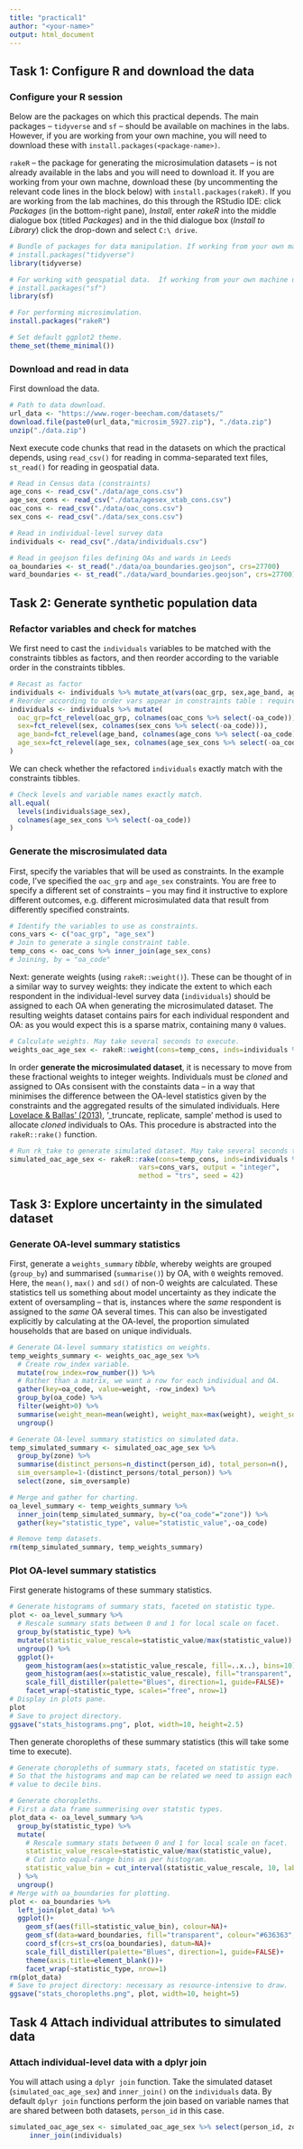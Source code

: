 ```yaml
---
title: "practical1"
author: "<your-name>"
output: html_document
---
```


## Task 1: Configure R and download the data

### Configure your R session

Below are the packages on which this practical depends. The main packages -- `tidyverse` and `sf` -- should be available on machines in the labs. However, if you are working from your own machine, you will need to download these with `install.packages(<package-name>)`.

`rakeR` -- the package for generating the microsimulation datasets -- is not already available in the labs and you will need to download it. If you are working from your own machne, download these (by uncommenting the relevant code lines in the block below) with `install.packages(rakeR)`. If you are working from the lab machines, do this through the RStudio IDE: click _Packages_ (in the bottom-right pane), _Install_, enter _rakeR_ into the middle dialogue box (titled _Packages_) and in the thid dialogue box (_Install to Library_) click the drop-down and select `C:\ drive`.


```r
# Bundle of packages for data manipulation. If working from your own machine uncomment to download.
# install.packages("tidyverse")
library(tidyverse)

# For working with geospatial data.  If working from your own machine uncomment to download.
# install.packages("sf")
library(sf)

# For performing microsimulation.
install.packages("rakeR")

# Set default ggplot2 theme.
theme_set(theme_minimal())
```

### Download and read in data

First download the data.

```r
# Path to data download.
url_data <- "https://www.roger-beecham.com/datasets/"
download.file(paste0(url_data,"microsim_5927.zip"), "./data.zip")
unzip("./data.zip")
```

Next execute code chunks that read in the datasets on which the practical depends, using `read_csv()` for reading in comma-separated text files, `st_read()` for reading in geospatial data.

```r
# Read in Census data (constraints)
age_cons <- read_csv("./data/age_cons.csv")
age_sex_cons <- read_csv("./data/agesex_xtab_cons.csv")
oac_cons <- read_csv("./data/oac_cons.csv")
sex_cons <- read_csv("./data/sex_cons.csv")

# Read in individual-level survey data
individuals <- read_csv("./data/individuals.csv")

# Read in geojson files defining OAs and wards in Leeds
oa_boundaries <- st_read("./data/oa_boundaries.geojson", crs=27700)
ward_boundaries <- st_read("./data/ward_boundaries.geojson", crs=27700)
```

## Task 2: Generate synthetic population data

### Refactor variables and check for matches

We first need to cast the `individuals` variables to be matched with the constraints tibbles as factors, and then reorder according to the variable order in the constraints tibbles.

```r
# Recast as factor
individuals <- individuals %>% mutate_at(vars(oac_grp, sex,age_band, age_sex),funs(factor(.)))
# Reorder according to order vars appear in constraints table : required by rakeR.
individuals <- individuals %>% mutate(
  oac_grp=fct_relevel(oac_grp, colnames(oac_cons %>% select(-oa_code))),
  sex=fct_relevel(sex, colnames(sex_cons %>% select(-oa_code))),
  age_band=fct_relevel(age_band, colnames(age_cons %>% select(-oa_code))),
  age_sex=fct_relevel(age_sex, colnames(age_sex_cons %>% select(-oa_code)))
)
```

We can check whether the refactored `individuals` exactly match with the constraints tibbles.

```r
# Check levels and variable names exactly match.
all.equal(
  levels(individuals$age_sex),
  colnames(age_sex_cons %>% select(-oa_code))
)
```

### Generate the miscrosimulated data

First, specify the variables that will be used as constraints. In the example code, I've specified the `oac_grp` and `age_sex` constraints. You are free to specify a different set of constraints -- you may find it instructive to explore different outcomes, e.g. different microsimulated data that result from differently specified constraints.

```r
# Identify the variables to use as constraints.
cons_vars <- c("oac_grp", "age_sex")
# Join to generate a single constraint table.
temp_cons <- oac_cons %>% inner_join(age_sex_cons)
# Joining, by = "oa_code"
```

Next: generate weights (using `rakeR::weight()`). These can be thought of in a similar way to survey weights: they indicate the extent to which each respondent in the individual-level survey data (`individuals`) should be assigned to each OA when generating the microsimulated dataset. The resulting weights dataset contains pairs for each individual respondent and OA: as you would expect this is a sparse matrix, containing many `0` values.

```r
# Calculate weights. May take several seconds to execute.
weights_oac_age_sex <- rakeR::weight(cons=temp_cons, inds=individuals %>% select(person_id, oac_grp, age_sex), vars=cons_vars)
```

In order **generate the microsimulated dataset**, it is necessary to move from these fractional weights to integer weights. Individuals must be _cloned_ and assigned to OAs consisent with the constaints data -- in a way that minimises the difference between the OA-level statistics given by the constraints  and the aggregated results of the simulated individuals. Here [Lovelace & Ballas' (2013)](https://www.sciencedirect.com/science/article/pii/S0198971513000240), '_truncate, replicate, sample' method is used to allocate _cloned_ individuals to OAs. This procedure is abstracted into the `rakeR::rake()` function.

```r
# Run rk_take to generate simulated dataset. May take several seconds to execute.
simulated_oac_age_sex <- rakeR::rake(cons=temp_cons, inds=individuals %>% select(person_id, oac_grp, age_sex),
                                vars=cons_vars, output = "integer",
                                method = "trs", seed = 42)
```

## Task 3: Explore uncertainty in the simulated dataset

### Generate OA-level summary statistics

First, generate a `weights_summary` _tibble_, whereby weights are grouped (`group_by`) and summarised (`summarise()`) by OA, with `0` weights removed. Here, the `mean()`, `max()` and `sd()` of non-0 weights are calculated. These statistics tell us something about model uncertainty as they indicate the extent of oversampling -- that is, instances where the _same_ respondent is assigned to the _same_ OA several times. This can also be investigated explicitly by calculating at the OA-level, the proportion simulated households that are based on unique individuals.

```r
# Generate OA-level summary statistics on weights.
temp_weights_summary <- weights_oac_age_sex %>%
  # Create row_index variable.
  mutate(row_index=row_number()) %>%
  # Rather than a matrix, we want a row for each individual and OA.
  gather(key=oa_code, value=weight, -row_index) %>%
  group_by(oa_code) %>%
  filter(weight>0) %>%
  summarise(weight_mean=mean(weight), weight_max=max(weight), weight_sd=sd(weight)) %>%
  ungroup()

# Generate OA-level summary statistics on simulated data.
temp_simulated_summary <- simulated_oac_age_sex %>%
  group_by(zone) %>%
  summarise(distinct_persons=n_distinct(person_id), total_person=n(),
  sim_oversample=1-(distinct_persons/total_person)) %>%
  select(zone, sim_oversample)

# Merge and gather for charting.
oa_level_summary <- temp_weights_summary %>%
  inner_join(temp_simulated_summary, by=c("oa_code"="zone")) %>%
  gather(key="statistic_type", value="statistic_value",-oa_code)

# Remove temp datasets.
rm(temp_simulated_summary, temp_weights_summary)
```

### Plot OA-level summary statistics

First generate histograms of these summary statistics.

```r
# Generate histograms of summary stats, faceted on statistic type.
plot <- oa_level_summary %>%
  # Rescale summary stats between 0 and 1 for local scale on facet.
  group_by(statistic_type) %>%
  mutate(statistic_value_rescale=statistic_value/max(statistic_value)) %>%
  ungroup() %>%
  ggplot()+
    geom_histogram(aes(x=statistic_value_rescale, fill=..x..), bins=10)+
    geom_histogram(aes(x=statistic_value_rescale), fill="transparent", colour="#636363", size=0.1, bins=10)+
    scale_fill_distiller(palette="Blues", direction=1, guide=FALSE)+
    facet_wrap(~statistic_type, scales="free", nrow=1)
# Display in plots pane.
plot
# Save to project directory.
ggsave("stats_histograms.png", plot, width=10, height=2.5)

```

Then generate choropleths of these summary statistics (this will take some time to execute).

```r
# Generate choropleths of summary stats, faceted on statistic type.
# So that the histograms and map can be related we need to assign each
# value to decile bins.

# Generate choropleths.
# First a data frame summerising over statstic types.
plot_data <- oa_level_summary %>%
  group_by(statistic_type) %>%
  mutate(
    # Rescale summary stats between 0 and 1 for local scale on facet.
    statistic_value_rescale=statistic_value/max(statistic_value),
    # Cut into equal-range bins as per histogram.
    statistic_value_bin = cut_interval(statistic_value_rescale, 10, labels=FALSE)
  ) %>%
  ungroup()
# Merge with oa_boundaries for plotting.
plot <- oa_boundaries %>%
  left_join(plot_data) %>%
  ggplot()+
    geom_sf(aes(fill=statistic_value_bin), colour=NA)+
    geom_sf(data=ward_boundaries, fill="transparent", colour="#636363", size=0.1)+
    coord_sf(crs=st_crs(oa_boundaries), datum=NA)+
    scale_fill_distiller(palette="Blues", direction=1, guide=FALSE)+
    theme(axis.title=element_blank())+
    facet_wrap(~statistic_type, nrow=1)
rm(plot_data)
# Save to project directory: necessary as resource-intensive to draw.
ggsave("stats_choropleths.png", plot, width=10, height=5)
```


## Task 4 Attach individual attributes to simulated data


### Attach individual-level data with a dplyr join

You will attach using a `dplyr join` function. Take the simulated dataset (`simulated_oac_age_sex`)  and `inner_join()` on the `individuals` data. By default `dplyr join` functions perform the join based on variable names that are shared between both datasets, `person_id` in this case.

```r
simulated_oac_age_sex <- simulated_oac_age_sex %>% select(person_id, zone) %>%
     inner_join(individuals)
```
